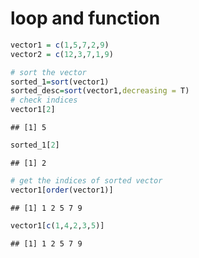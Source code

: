 # loop and function

```r
vector1 = c(1,5,7,2,9)
vector2 = c(12,3,7,1,9)

# sort the vector
sorted_1=sort(vector1)
sorted_desc=sort(vector1,decreasing = T)
# check indices
vector1[2]
```

```
## [1] 5
```

```r
sorted_1[2]
```

```
## [1] 2
```

```r
# get the indices of sorted vector
vector1[order(vector1)]
```

```
## [1] 1 2 5 7 9
```

```r
vector1[c(1,4,2,3,5)]
```

```
## [1] 1 2 5 7 9
```

